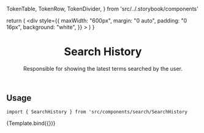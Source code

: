  TokenTable,
  TokenRow,
  TokenDivider,
} from 'src/../.storybook/components'




<Meta
  title="Features/Search/SearchHistory"
  component={SearchHistory}
/>

  return (
    <div
      style={{
        maxWidth: "600px",
        margin: "0 auto",
        padding: "0 16px",
        background: "white",
      }}
    >
      <SearchInputProvider>
        <SearchHistory />
      </SearchInputProvider>
    </div>
  )
}

<header>

# Search History

Responsible for showing the latest terms searched by the user.

</header>

## Usage

`import { SearchHistory } from 'src/components/search/SearchHistory`

<Canvas>
  <Story
    name="default"
    parameters={{
      backgrounds: { default: 'dark' },
    }}
  >
    {Template.bind({})}
  </Story>
</Canvas>

<ArgsTable story="default" />
